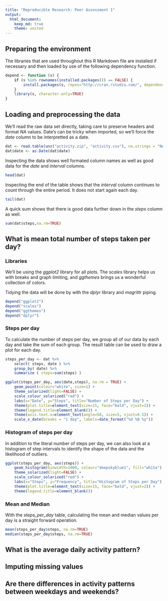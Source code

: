```yaml
---
title: "Reproducible Research: Peer Assessment 1"
output:
  html_document:
    keep_md: true
    theme: united
---
```


## Preparing the environment

The libraries that are used throughout this R Markdown file are installed if necessary and then loaded by use of the following dependency function.

```r
depend <- function (s) {
	if (s %in% rownames(installed.packages()) == FALSE) {
		install.packages(s, repos="http://cran.rstudio.com/", dependencies=TRUE)
	}
	library(s, character.only=TRUE)
}
```

## Loading and preprocessing the data

We'll read the raw data set directly, taking care to preserve headers and format *NA* values. Date's can be tricky when imported, so we'll force the *date* column to be interpretted as a date.

```r
dat <- read.table(unz("activity.zip", "activity.csv"), na.strings = "NA", header=T, quote="\"", sep=",")
dat$date <- as.Date(dat$date)
```

Inspecting the data shows well formated column names as well as good data for the *date* and *interval* columns.

```r
head(dat)
```
Inspecting the end of the table shows that the *interval* column continues to count through the entire period. It does not start again each day.

```r
tail(dat)
```

A quick sum shows that there is good data further down in the *steps* column as well.

```r
sum(dat$steps,na.rm=TRUE)
```

## What is mean total number of steps taken per day?

### Libraries

We'll be using the *ggplot2* library for all plots. The *scales* library helps us with breaks and graph limiting, and *ggthemes* brings us a wonderful collection of colors.

Tidying the data will be done by with the *dplyr* library and *magrittr* piping.

```r
depend("ggplot2")
depend("scales")
depend("ggthemes")
depend("dplyr")
```

### Steps per day

To calculate the number of steps per day, we group all of our data by each day and take the sum of each group. The result table can be used to draw a plot for each day.

```r
steps_per_day <- dat %>%
    select( steps, date ) %>%
    group_by( date) %>%
    summarize ( steps=sum(steps) )
```

```r
ggplot(steps_per_day, aes(date,steps), na.rm = TRUE) +
    geom_point(colour="white", size=1) +
    theme_solarized(light=FALSE) +
    scale_colour_solarized("red") +
    labs(x="Date", y="Steps", title="Number of Steps per Day") +
    theme(plot.title=element_text(size=15, face="bold", vjust=2)) +
    theme(legend.title=element_blank()) +
    theme(axis.text.x=element_text(angle=50, size=5, vjust=0.5)) +
    scale_x_date(breaks = "1 day", labels=date_format("%d %B %y"))
```

### Histogram of steps per day

In addition to the literal number of steps per day, we can also look at a histogram of step intervals to identify the shape of the data and the likelihood of outliers.

```r
ggplot(steps_per_day, aes(steps)) +
    geom_histogram(binwidth=1000, colour="deepskyblue1", fill="white") +
    theme_solarized(light=FALSE) +
    scale_colour_solarized("red") +
    labs(x="Steps", y="Frequency", title="Histogram of Steps per Day") +
    theme(plot.title=element_text(size=15, face="bold", vjust=2)) +
    theme(legend.title=element_blank())
```

### Mean and Median

With the *steps_per_day* table, calculating the mean and median values per day is a straight forward operation.

```r
mean(steps_per_day$steps, na.rm=TRUE)
median(steps_per_day$steps, na.rm=TRUE)
```

## What is the average daily activity pattern?



## Imputing missing values



## Are there differences in activity patterns between weekdays and weekends?

